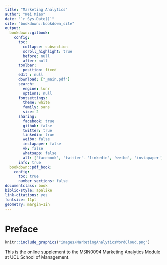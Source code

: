 ```yaml
---
title: "Marketing Analytics"
author: "Wei Miao"
date: "`r Sys.Date()`"
site: "bookdown::bookdown_site"
output:
  bookdown::gitbook: 
    config:
      toc:
        collapse: subsection
        scroll_highlight: true
        before: null
        after: null
      toolbar:
        position: fixed
      edit : null
      download: ["_main.pdf"]
      search:
        engine: lunr
        options: null
      fontsettings:
        theme: white
        family: sans
        size: 2
      sharing:
        facebook: true
        github: false
        twitter: true
        linkedin: true
        weibo: false
        instapaper: false
        vk: false
        whatsapp: false
        all: ['facebook', 'twitter', 'linkedin', 'weibo', 'instapaper']
      info: true
  bookdown::pdf_book:
    config:
      toc: true
      number_sections: false
documentclass: book
biblio-style: apalike
link-citations: yes
fontsize: 11pt
geometry: margin=1in
---
```


# Preface

```r
knitr::include_graphics("images/MarketingAnalyticsWordCloud.png")
```

This is the online supplement to the MSIN0094 Marketing Analytics Module at UCL School of Management.

